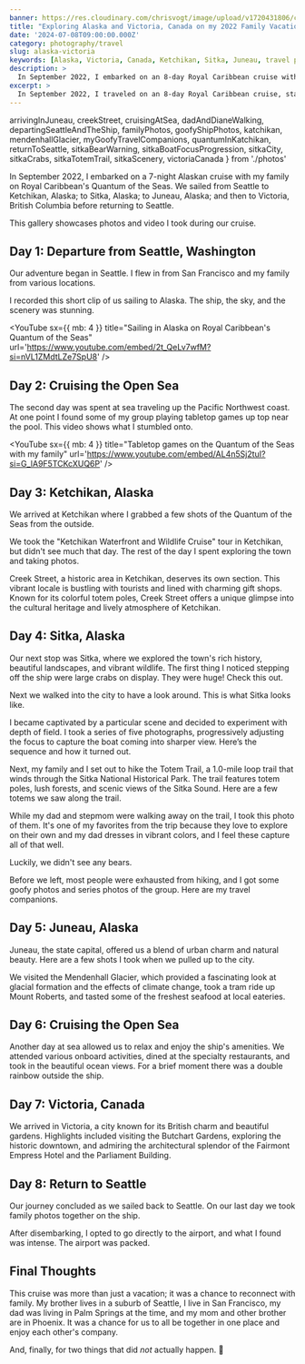 ```yaml
---
banner: https://res.cloudinary.com/chrisvogt/image/upload/v1720431806/chrisvogt-me/thumbnails/alaska-banner.webp
title: "Exploring Alaska and Victoria, Canada on my 2022 Family Vacation"
date: '2024-07-08T09:00:00.000Z'
category: photography/travel
slug: alaska-victoria
keywords: [Alaska, Victoria, Canada, Ketchikan, Sitka, Juneau, travel photography, photo gallery]
description: >
  In September 2022, I embarked on an 8-day Royal Caribbean cruise with my family, exploring the majestic landscapes of Alaska and the charming city of Victoria, Canada. This gallery contains my favorite shots from the trip, showcasing the natural beauty and unique experiences of each location.
excerpt: >
  In September 2022, I traveled on an 8-day Royal Caribbean cruise, starting from Seattle and visiting Ketchikan, Sitka, and Juneau in Alaska, and then Victoria in Canada. In this photo gallery, you'll find snapshots from each destination, highlighting the unique beauty and experiences of these amazing locations.
---
```


  arrivingInJuneau,
  creekStreet,
  cruisingAtSea,
  dadAndDianeWalking,
  departingSeattleAndTheShip,
  familyPhotos,
  goofyShipPhotos,
  katchikan,
  mendenhallGlacier,
  myGoofyTravelCompanions,
  quantumInKatchikan,
  returnToSeattle,
  sitkaBearWarning,
  sitkaBoatFocusProgression,
  sitkaCity,
  sitkaCrabs,
  sitkaTotemTrail,
  sitkaScenery,
  victoriaCanada
} from './photos'

In September 2022, I embarked on a 7-night Alaskan cruise with my family on Royal Caribbean's Quantum of the Seas. We sailed from Seattle to Ketchikan, Alaska; to Sitka, Alaska; to Juneau, Alaska; and then to Victoria, British Columbia before returning to Seattle.

This gallery showcases photos and video I took during our cruise.

## Day 1: Departure from Seattle, Washington

Our adventure began in Seattle. I flew in from San Francisco and my family from various locations.

<PhotoGallery photos={departingSeattleAndTheShip} />

I recorded this short clip of us sailing to Alaska. The ship, the sky, and the scenery was stunning.

<YouTube
  sx={{ mb: 4 }}
  title="Sailing in Alaska on Royal Caribbean's Quantum of the Seas"
  url='https://www.youtube.com/embed/2t_QeLv7wfM?si=nVL1ZMdtLZe7SpU8'
/>

## Day 2: Cruising the Open Sea

The second day was spent at sea traveling up the Pacific Northwest coast. At one point I found some of my group playing tabletop games up top near the pool. This video shows what I stumbled onto.

<YouTube
  sx={{ mb: 4 }}
  title="Tabletop games on the Quantum of the Seas with my family"
  url='https://www.youtube.com/embed/AL4n5Sj2tuI?si=G_lA9F5TCKcXUQ6P'
/>

## Day 3: Ketchikan, Alaska

We arrived at Ketchikan where I grabbed a few shots of the Quantum of the Seas from the outside.

<PhotoGallery photos={quantumInKatchikan} />

We took the "Ketchikan Waterfront and Wildlife Cruise" tour in Ketchikan, but didn't see much that day. The rest of the day I spent exploring the town and taking photos.

<PhotoGallery photos={katchikan} />

Creek Street, a historic area in Ketchikan, deserves its own section. This vibrant locale is bustling with tourists and lined with charming gift shops. Known for its colorful totem poles, Creek Street offers a unique glimpse into the cultural heritage and lively atmosphere of Ketchikan.

<PhotoGallery photos={creekStreet} />

## Day 4: Sitka, Alaska

Our next stop was Sitka, where we explored the town's rich history, beautiful landscapes, and vibrant wildlife. The first thing I noticed stepping off the ship were large crabs on display. They were huge! Check this out.

<PhotoGallery photos={sitkaCrabs} />

Next we walked into the city to have a look around. This is what Sitka looks like.

<PhotoGallery photos={sitkaCity} />

I became captivated by a particular scene and decided to experiment with depth of field. I took a series of five photographs, progressively adjusting the focus to capture the boat coming into sharper view. Here’s the sequence and how it turned out.

<PhotoGallery photos={sitkaBoatFocusProgression} />

Next, my family and I set out to hike the Totem Trail, a 1.0-mile loop trail that winds through the Sitka National Historical Park. The trail features totem poles, lush forests, and scenic views of the Sitka Sound. Here are a few totems we saw along the trail.

<PhotoGallery photos={sitkaTotemTrail} />

While my dad and stepmom were walking away on the trail, I took this photo of them. It's one of my favorites from the trip because they love to explore on their own and my dad dresses in vibrant colors, and I feel these capture all of that well.

<PhotoGallery photos={dadAndDianeWalking} />

Luckily, we didn't see any bears.

<PhotoGallery photos={sitkaBearWarning} />

Before we left, most people were exhausted from hiking, and I got some goofy photos and series photos of the group. Here are my travel companions.

<PhotoGallery photos={myGoofyTravelCompanions} />

## Day 5: Juneau, Alaska

Juneau, the state capital, offered us a blend of urban charm and natural beauty. Here are a few shots I took when we pulled up to the city.

<PhotoGallery photos={arrivingInJuneau} />

We visited the Mendenhall Glacier, which provided a fascinating look at glacial formation and the effects of climate change, took a tram ride up Mount Roberts, and tasted some of the freshest seafood at local eateries.

<PhotoGallery photos={mendenhallGlacier} />

## Day 6: Cruising the Open Sea

Another day at sea allowed us to relax and enjoy the ship's amenities. We attended various onboard activities, dined at the specialty restaurants, and took in the beautiful ocean views. For a brief moment there was a double rainbow outside the ship.

<PhotoGallery photos={cruisingAtSea} />

## Day 7: Victoria, Canada

We arrived in Victoria, a city known for its British charm and beautiful gardens. Highlights included visiting the Butchart Gardens, exploring the historic downtown, and admiring the architectural splendor of the Fairmont Empress Hotel and the Parliament Building.

<PhotoGallery photos={victoriaCanada} />

## Day 8: Return to Seattle

Our journey concluded as we sailed back to Seattle. On our last day we took family photos together on the ship.

<PhotoGallery photos={familyPhotos} />

After disembarking, I opted to go directly to the airport, and what I found was intense. The airport was packed.

<PhotoGallery photos={returnToSeattle} />

## Final Thoughts

This cruise was more than just a vacation; it was a chance to reconnect with family. My brother lives in a suburb of Seattle, I live in San Francisco, my dad was living in Palm Springs at the time, and my mom and other brother are in Phoenix. It was a chance for us to all be together in one place and enjoy each other's company.

And, finally, for two things that did _not_ actually happen. 🤣

<PhotoGallery photos={goofyShipPhotos} />
